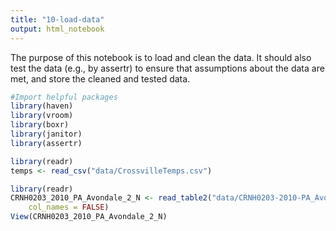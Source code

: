 ```yaml
---
title: "10-load-data"
output: html_notebook
---
```


The purpose of this notebook is to load and clean the data.  It should also test the data (e.g., by assertr) to ensure that assumptions about the data are met, and store the cleaned and tested data.

```r
#Import helpful packages
library(haven)
library(vroom)
library(boxr)
library(janitor)
library(assertr)
```



```r
library(readr)
temps <- read_csv("data/CrossvilleTemps.csv")
```




```r
library(readr)
CRNH0203_2010_PA_Avondale_2_N <- read_table2("data/CRNH0203-2010-PA_Avondale_2_N.txt", 
    col_names = FALSE)
View(CRNH0203_2010_PA_Avondale_2_N)

```

```r


```


